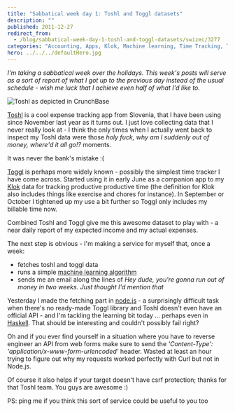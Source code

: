 ```yaml
---
title: "Sabbatical week day 1: Toshl and Toggl datasets"
description: ""
published: 2011-12-27
redirect_from:
  - /blog/sabbatical-week-day-1-toshl-and-toggl-datasets/swizec/3277
categories: "Accounting, Apps, Klok, Machine learning, Time Tracking, Toshl, Uncategorized"
hero: ../../../defaultHero.jpg
---
```


_I'm taking a sabbatical week over the holidays. This week's posts will serve as a sort of report of what I got up to the previous day instead of the usual schedule - wish me luck that I achieve even half of what I'd like to._

![Toshl as depicted in CrunchBase](https://swizec.com/wp-content/uploads/2011/12/65197v5-max-250x2503.jpg)

[Toshl](http://toshl.com) is a cool expense tracking app from Slovenia, that I have been using since November last year as it turns out. I just love collecting data that I never really look at - I think the only times when I actually went back to inspect my Toshl data were those _holy fuck, why am I suddenly out of money, where'd it all go!?_ moments.

It was never the bank's mistake :(

[Toggl](http://www.toggl.com) is perhaps more widely known - possibly the simplest time tracker I have come across. Started using it in early June as a companion app to my [Klok](http://klok.mcgraphix.com/klok/index.htm) data for tracking productive productive time (the definition for Klok also includes things like exercise and chores for instance). In September or October I tightened up my use a bit further so Toggl only includes my billable time now.

Combined Toshl and Toggl give me this awesome dataset to play with - a near daily report of my expected income and my actual expenses.

The next step is obvious - I'm making a service for myself that, once a week:

- fetches toshl and toggl data
- runs a simple [machine learning algorithm](http://en.wikipedia.org/wiki/Machine_learning)
- sends me an email along the lines of _Hey dude, you're gonna run out of money in two weeks. Just thought I'd mention that_

Yesterday I made the fetching part in [node.js](http://nodejs.org/) - a surprisingly difficult task when there's no ready-made Toggl library and Toshl doesn't even have an official API - and I'm tackling the learning bit today ... perhaps even in [Haskell](http://haskell.org). That should be interesting and couldn't possibly fail right?

Oh and if you ever find yourself in a situation where you have to reverse engineer an API from web forms make sure to send the _'Content-Type': 'application/x-www-form-urlencoded'_ header. Wasted at least an hour trying to figure out why my requests worked perfectly with Curl but not in Node.js.

Of course it also helps if your target doesn't have csrf protection; thanks for that Toshl team. You guys are awesome :)

PS: ping me if you think this sort of service could be useful to you too
